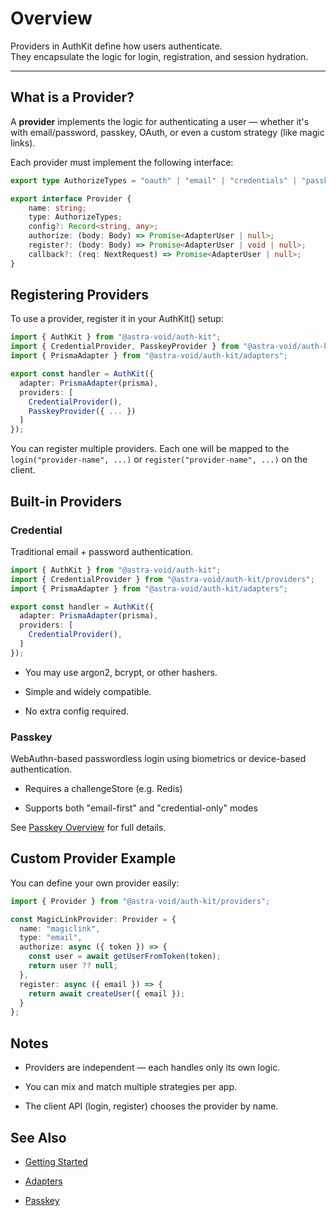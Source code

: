 # Overview

Providers in AuthKit define how users authenticate.  
They encapsulate the logic for login, registration, and session hydration.

---

## What is a Provider?

A **provider** implements the logic for authenticating a user — whether it's with email/password, passkey, OAuth, or even a custom strategy (like magic links).

Each provider must implement the following interface:

```ts
export type AuthorizeTypes = "oauth" | "email" | "credentials" | "passkey";

export interface Provider {
    name: string;
    type: AuthorizeTypes;
    config?: Record<string, any>;
    authorize: (body: Body) => Promise<AdapterUser | null>;
    register?: (body: Body) => Promise<AdapterUser | void | null>;
    callback?: (req: NextRequest) => Promise<AdapterUser | null>;
}
```

## Registering Providers

To use a provider, register it in your AuthKit() setup:

```ts
import { AuthKit } from "@astra-void/auth-kit";
import { CredentialProvider, PasskeyProvider } from "@astra-void/auth-kit/providers";
import { PrismaAdapter } from "@astra-void/auth-kit/adapters";

export const handler = AuthKit({
  adapter: PrismaAdapter(prisma),
  providers: [
    CredentialProvider(),
    PasskeyProvider({ ... })
  ]
});
```

You can register multiple providers.
Each one will be mapped to the `login("provider-name", ...)` or `register("provider-name", ...)` on the client.

## Built-in Providers

### Credential

Traditional email + password authentication.

```ts
import { AuthKit } from "@astra-void/auth-kit";
import { CredentialProvider } from "@astra-void/auth-kit/providers";
import { PrismaAdapter } from "@astra-void/auth-kit/adapters";

export const handler = AuthKit({
  adapter: PrismaAdapter(prisma),
  providers: [
    CredentialProvider(),
  ]
});
```

- You may use argon2, bcrypt, or other hashers.

- Simple and widely compatible.

- No extra config required.

### Passkey

WebAuthn-based passwordless login using biometrics or device-based authentication.

- Requires a challengeStore (e.g. Redis)

- Supports both "email-first" and "credential-only" modes

See [Passkey Overview](/documentation/passkey/overview) for full details.

## Custom Provider Example

You can define your own provider easily:

```ts
import { Provider } from "@astra-void/auth-kit/providers";

const MagicLinkProvider: Provider = {
  name: "magiclink",
  type: "email",
  authorize: async ({ token }) => {
    const user = await getUserFromToken(token);
    return user ?? null;
  },
  register: async ({ email }) => {
    return await createUser({ email });
  }
};
```

## Notes
- Providers are independent — each handles only its own logic.

- You can mix and match multiple strategies per app.

- The client API (login, register) chooses the provider by name.

## See Also

- [Getting Started](../getting-started)

- [Adapters](/documentation/adapters/overview)

- [Passkey](/documentation/passkey/overview)